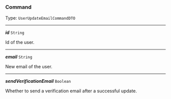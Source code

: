 


### Command

Type: `UserUpdateEmailCommandDTO`

---

***id*** `String`

Id of the user.



---

***email*** `String`

New email of the user.



---

***sendVerificationEmail*** `Boolean`

Whether to send a verification email after a successful update.



